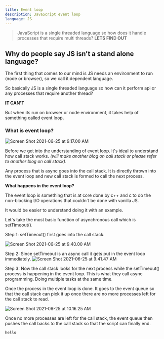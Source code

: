 ```yaml
---
title: Event loop
description: JavaScript event loop
language: JS
---
```


> JavaScript is a single threaded language so how does it handle processes that require multi threads?
 **LETS FIND OUT**

<h2> Why do people say JS isn't a stand alone language? </h2>

The first thing that comes to our mind is JS needs an environment to run (node or browser), so we call it dependent language.

So basically JS is a single threaded language so how can it perform api or any processes that require another thread? 

**IT CAN'T** 

But when its run on browser or node environment, it takes help of something called event loop. 

<h3> What is event loop?  </h3>

![Screen Shot 2021-06-25 at 9.17.00 AM](https://dev-to-uploads.s3.amazonaws.com/uploads/articles/pvttj4j1k2h79yo28d9n.png)
 
Before we get into the understanding of event loop. It's ideal to understand how call stack works. *(will make another blog on call stack or please refer to another blog on call stack)*. 

Any process that is async goes into the call stack. It is directly thrown into the event loop and new call stack is formed to call the next process. 

**What happens in the event loop?**

The event loop is something that is at core done by c++ and c to do the non-blocking I/O operations that couldn't be done with vanilla JS. 

It would be easier to understand doing it with an example. 

Let's take the most basic function of asynchronous call which is setTimeout().

Step 1: 
       setTimeout() first goes into the call stack.

![Screen Shot 2021-06-25 at 9.40.00 AM](https://dev-to-uploads.s3.amazonaws.com/uploads/articles/irgl80sng1ko22smsd6j.png)
 

Step 2: Since setTimeout is an async call it gets put in the event loop immediately. 
![Screen Shot 2021-06-25 at 9.41.47 AM](https://dev-to-uploads.s3.amazonaws.com/uploads/articles/y8b0qj587jw7wl8yo5b9.png)

Step 3: Now the call stack looks for the next process while the setTimeout() process is happening in the event loop. This is what they call async programming. Doing multiple tasks at the same time. 

Once the process in the event loop is done. It goes to the event queue so that the call stack can pick it up once there are no more processes left for the call stack to read. 


![Screen Shot 2021-06-25 at 10.16.25 AM](https://dev-to-uploads.s3.amazonaws.com/uploads/articles/g9xtgw40sfi32osiotpa.png)

Once no more processes are left for the call stack, the event queue then pushes the call backs to the call stack so that the script can finally end. 


```
hello 
```